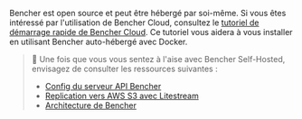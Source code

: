 Bencher est open source et peut être hébergé par soi-même.
Si vous êtes intéressé par l'utilisation de Bencher Cloud, consultez le [tutoriel de démarrage rapide de Bencher Cloud](/fr/docs/tutorial/quick-start/).
Ce tutoriel vous aidera à vous installer en utilisant Bencher auto-hébergé avec Docker.

> 🐰 Une fois que vous vous sentez à l'aise avec Bencher Self-Hosted, envisagez de consulter les ressources suivantes :
> - [Config du serveur API Bencher](/fr/docs/reference/server-config/)
> - [Replication vers AWS S3 avec Litestream](https://litestream.io/guides/s3/)
> - [Architecture de Bencher](/fr/docs/reference/architecture/)